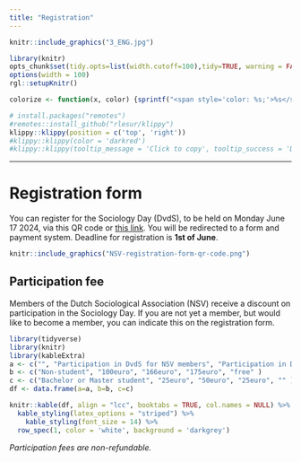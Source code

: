 ```yaml
---
title: "Registration"
---  
```


```r
knitr::include_graphics("3_ENG.jpg")
```

 <script src="https://kit.fontawesome.com/a076d05399.js" crossorigin="anonymous"></script>
 
<!---
https://stackoverflow.com/questions/30110377/saving-leaflet-output-as-html
--->
  
```r
library(knitr)
opts_chunk$set(tidy.opts=list(width.cutoff=100),tidy=TRUE, warning = FALSE, message = FALSE,comment = "#>", cache=TRUE, class.source=c("test"), class.output=c("test2"), cache.lazy = FALSE)
options(width = 100) 
rgl::setupKnitr()

colorize <- function(x, color) {sprintf("<span style='color: %s;'>%s</span>", color, x) }

```

```r
# install.packages("remotes")
#remotes::install_github("rlesur/klippy")
klippy::klippy(position = c('top', 'right'))
#klippy::klippy(color = 'darkred')
#klippy::klippy(tooltip_message = 'Click to copy', tooltip_success = 'Done')
```

--- 

# Registration form

You can register for the Sociology Day (DvdS), to be held on Monday June 17 2024, via this QR code or [this link](https://app.clubcollect.com/forms/nl/nsv/registrationform-Sociology-Day-2024). You will be redirected to a form and payment system. Deadline for registration is **1st of June**.

```r
knitr::include_graphics("NSV-registration-form-qr-code.png")
```

## Participation fee  

Members of the Dutch Sociological Association (NSV) receive a discount on participation in the Sociology Day. If you are not yet a member, but would like to become a member, you can indicate this on the registration form.


```r
library(tidyverse)
library(knitr)
library(kableExtra)
a <- c("", "Participation in DvdS for NSV members", "Participation in DvdS + NSV membership (until 31-12-2025)", "Participation in DvdS without NSV membership", "Participation in DvdS for NSV honorary members" )
b <- c("Non-student", "100euro", "166euro", "175euro", "free" )
c <- c("Bachelor or Master student", "25euro", "50euro", "25euro", "" )
df <- data.frame(a=a, b=b, c=c)

knitr::kable(df, align = "lcc", booktabs = TRUE, col.names = NULL) %>%
  kable_styling(latex_options = "striped") %>% 
    kable_styling(font_size = 14) %>% 
  row_spec(1, color = 'white', background = 'darkgrey') 


```

*Participation fees are non-refundable.*

